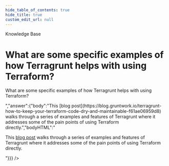 ```yaml
---
hide_table_of_contents: true
hide_title: true
custom_edit_url: null
---
```



<head>
  <link rel="canonical" href="https://github.com/tnn-tnn-tnn-tnn-tnn-gruntwork-io/knowledge-base/discussions/257" />
</head>

<CenterLayout>
<span className="searchCategory">Knowledge Base</span>
<h1>What are some specific examples of how Terragrunt helps with using Terraform?</h1>
<GitHub discussion={{"id":"D_kwDOF8slf84AO9Yu","number":257,"author":{"login":"marijakstrazdas"},"title":"What are some specific examples of how Terragrunt helps with using Terraform?","body":"What are some specific examples of how Terragrunt helps with using Terraform?","bodyHTML":"<p dir=\"auto\">What are some specific examples of how Terragrunt helps with using Terraform?</p>","answer":{"body":"This [blog post](https://blog.gruntwork.io/terragrunt-how-to-keep-your-terraform-code-dry-and-maintainable-f61ae06959d8) walks through a series of examples and features of Terragrunt where it addresses some of the pain points of using Terraform directly.","bodyHTML":"<p dir=\"auto\">This <a href=\"https://blog.gruntwork.io/terragrunt-how-to-keep-your-terraform-code-dry-and-maintainable-f61ae06959d8\" rel=\"nofollow\">blog post</a> walks through a series of examples and features of Terragrunt where it addresses some of the pain points of using Terraform directly.</p>"}}} />

</CenterLayout>
  

<!-- ##DOCS-SOURCER-START
{
  "sourcePlugin": "github-discussions",
  "hash": "bdc81a3726c72238350990ec64eb0004"
}
##DOCS-SOURCER-END -->
